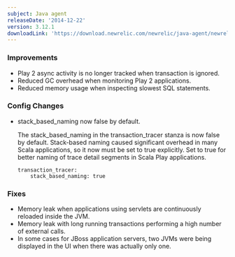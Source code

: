 ```yaml
---
subject: Java agent
releaseDate: '2014-12-22'
version: 3.12.1
downloadLink: 'https://download.newrelic.com/newrelic/java-agent/newrelic-agent/3.12.1/'
---
```


### Improvements

* Play 2 async activity is no longer tracked when transaction is ignored.
* Reduced GC overhead when monitoring Play 2 applications.
* Reduced memory usage when inspecting slowest SQL statements.

### Config Changes

* stack_based_naming now false by default.

  The stack_based_naming in the transaction_tracer stanza is now false by default. Stack-based naming caused significant overhead in many Scala applications, so it now must be set to true explicitly. Set to true for better naming of trace detail segments in Scala Play applications.

  ```
  transaction_tracer:
      stack_based_naming: true
  ```

### Fixes

* Memory leak when applications using servlets are continuously reloaded inside the JVM.
* Memory leak with long running transactions performing a high number of external calls.
* In some cases for JBoss application servers, two JVMs were being displayed in the UI when there was actually only one.
